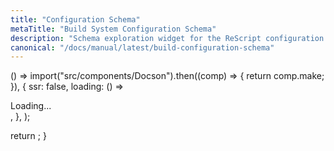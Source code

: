 ```yaml
---
title: "Configuration Schema"
metaTitle: "Build System Configuration Schema"
description: "Schema exploration widget for the ReScript configuration file"
canonical: "/docs/manual/latest/build-configuration-schema"
---
```



  () =>
    import("src/components/Docson").then((comp) => {
      return comp.make;
    }),
  {
    ssr: false,
    loading: () => <div> Loading... </div>,
  },
);

  return <Docson tag="9.0.0" />;
}
